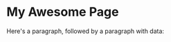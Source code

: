 # My Awesome Page                                                                       
Here's a paragraph, followed by a paragraph with data:
                                                                                                                                                                                  
                                                                                          
